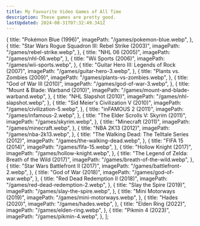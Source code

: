 ```yaml
---
title: My Favourite Video Games of All Time
description: These games are pretty good.
lastUpdated: 2024-08-31T07:32:49.341Z
---
```



  {
    title: "Pokémon Blue (1996)",
    imagePath: "/games/pokemon-blue.webp",
  },
  {
    title: "Star Wars Rogue Squadron III: Rebel Strike (2003)",
    imagePath: "/games/rebel-strike.webp",
  },
  {
    title: "NHL 06 (2005)",
    imagePath: "/games/nhl-06.webp",
  },
  {
    title: "Wii Sports (2006)",
    imagePath: "/games/wii-sports.webp",
  },
  {
    title: "Guitar Hero III: Legends of Rock (2007)",
    imagePath: "/games/guitar-hero-3.webp",
  },
  {
    title: "Plants vs. Zombies (2009)",
    imagePath: "/games/plants-vs-zombies.webp",
  },
  {
    title: "God of War III (2010)",
    imagePath: "/games/god-of-war-3.webp",
  },
  {
    title: "Mount & Blade: Warband (2010)",
    imagePath: "/games/mount-and-blade-warband.webp",
  },
  {
    title: "NHL Slapshot (2010)",
    imagePath: "/games/nhl-slapshot.webp",
  },
  {
    title: "Sid Meier's Civilization V (2010)",
    imagePath: "/games/civilization-5.webp",
  },
  {
    title: "inFAMOUS 2 (2011)",
    imagePath: "/games/infamous-2.webp",
  },
  {
    title: "The Elder Scrolls V: Skyrim (2011)",
    imagePath: "/games/skyrim.webp",
  },
  {
    title: "Minecraft (2011)",
    imagePath: "/games/minecraft.webp",
  },
  {
    title: "NBA 2K13 (2012)",
    imagePath: "/games/nba-2k13.webp",
  },
  {
    title: "The Walking Dead: The Telltale Series (2012)",
    imagePath: "/games/the-walking-dead.webp",
  },
  {
    title: "FIFA 15 (2014)",
    imagePath: "/games/fifa-15.webp",
  },
  {
    title: "Hollow Knight (2017)",
    imagePath: "/games/hollow-knight.webp",
  },
  {
    title: "The Legend of Zelda: Breath of the Wild (2017)",
    imagePath: "/games/breath-of-the-wild.webp",
  },
  {
    title: "Star Wars Battlefront II (2017)",
    imagePath: "/games/battlefront-2.webp",
  },
  {
    title: "God of War (2018)",
    imagePath: "/games/god-of-war.webp",
  },
  {
    title: "Red Dead Redemption II (2018)",
    imagePath: "/games/red-dead-redemption-2.webp",
  },
  {
    title: "Slay the Spire (2019)",
    imagePath: "/games/slay-the-spire.webp",
  },
  {
    title: "Mini Motorways (2019)",
    imagePath: "/games/mini-motorways.webp",
  },
  {
    title: "Hades (2020)",
    imagePath: "/games/hades.webp",
  },
  {
    title: "Elden Ring (2022)",
    imagePath: "/games/elden-ring.webp",
  },
  {
    title: "Pikmin 4 (2023)",
    imagePath: "/games/pikmin-4.webp",
  },
];

<Favourites items={favouriteGames} />
